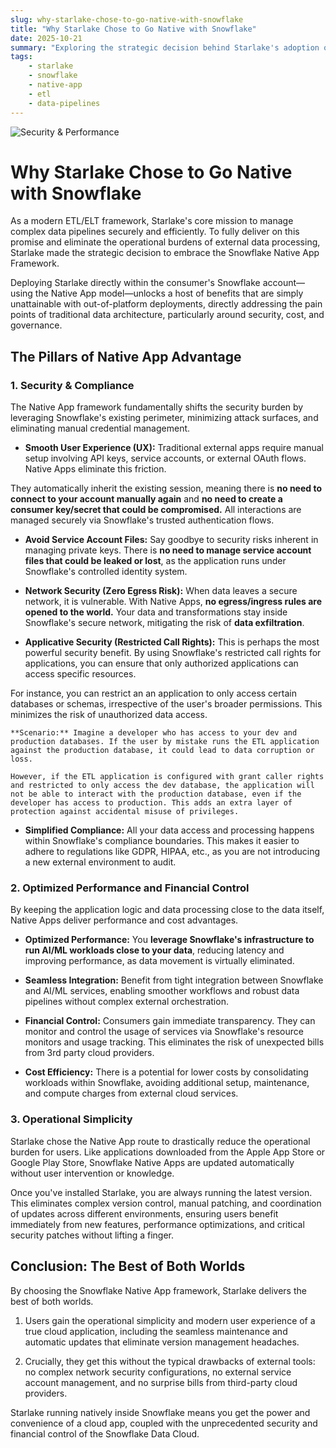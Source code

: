 ```yaml
---
slug: why-starlake-chose-to-go-native-with-snowflake
title: "Why Starlake Chose to Go Native with Snowflake"
date: 2025-10-21
summary: "Exploring the strategic decision behind Starlake's adoption of the Snowflake Native App Framework to enhance security, performance, and operational simplicity."
tags:
    - starlake
    - snowflake
    - native-app
    - etl
    - data-pipelines
---
```



![Security & Performance](/img/blog/snowflake-native-app/snowflake-native-app.png "Snowflake Native App Framework")

# Why Starlake Chose to Go Native with Snowflake

As a modern ETL/ELT framework, Starlake's core mission to manage complex data pipelines securely and efficiently. To fully deliver on this promise and eliminate the operational burdens of external data processing, Starlake made the strategic decision to embrace the Snowflake Native App Framework.

Deploying Starlake directly within the consumer's Snowflake account—using the Native App model—unlocks a host of benefits that are simply unattainable with out-of-platform deployments, directly addressing the pain points of traditional data architecture, particularly around security, cost, and governance.


## The Pillars of Native App Advantage


### 1. Security & Compliance

The Native App framework fundamentally shifts the security burden by leveraging Snowflake's existing perimeter, minimizing attack surfaces, and eliminating manual credential management.



* **Smooth User Experience (UX):** Traditional external apps require manual setup involving API keys, service accounts, or external OAuth flows. Native Apps eliminate this friction. 

They automatically inherit the existing session, meaning there is **no need to connect to your account manually again** and **no need to create a consumer key/secret that could be compromised.** All interactions are managed securely via Snowflake's trusted authentication flows.

* **Avoid Service Account Files:** Say goodbye to security risks inherent in managing private keys. There is **no need to manage service account files that could be leaked or lost**, as the application runs under Snowflake's controlled identity system.

* **Network Security (Zero Egress Risk):** When data leaves a secure network, it is vulnerable. With Native Apps, **no egress/ingress rules are opened to the world.** Your data and transformations stay inside Snowflake's secure network, mitigating the risk of **data exfiltration**.

* **Applicative Security (Restricted Call Rights):** This is perhaps the most powerful security benefit. By using Snowflake's restricted call rights for applications, you can ensure that only authorized applications can access specific resources. 

For instance, you can restrict an an application to only access certain databases or schemas, irrespective of the user's broader permissions. This minimizes the risk of unauthorized data access.

    **Scenario:** Imagine a developer who has access to your dev and production databases. If the user by mistake runs the ETL application against the production database, it could lead to data corruption or loss.

    However, if the ETL application is configured with grant caller rights and restricted to only access the dev database, the application will not be able to interact with the production database, even if the developer has access to production. This adds an extra layer of protection against accidental misuse of privileges.


* **Simplified Compliance:** All your data access and processing happens within Snowflake's compliance boundaries. This makes it easier to adhere to regulations like GDPR, HIPAA, etc., as you are not introducing a new external environment to audit.


### 2. Optimized Performance and Financial Control

By keeping the application logic and data processing close to the data itself, Native Apps deliver performance and cost advantages.



* **Optimized Performance:** You **leverage Snowflake's infrastructure to run AI/ML workloads close to your data**, reducing latency and improving performance, as data movement is virtually eliminated.
 
* **Seamless Integration:** Benefit from tight integration between Snowflake and AI/ML services, enabling smoother workflows and robust data pipelines without complex external orchestration.

* **Financial Control:** Consumers gain immediate transparency. They can monitor and control the usage of services via Snowflake's resource monitors and usage tracking. This eliminates the risk of unexpected bills from 3rd party cloud providers.

* **Cost Efficiency:** There is a potential for lower costs by consolidating workloads within Snowflake, avoiding additional setup, maintenance, and compute charges from external cloud services.


### 3. Operational Simplicity

Starlake chose the Native App route to drastically reduce the operational burden for users. 
Like applications downloaded from the Apple App Store or Google Play Store, Snowflake Native Apps are updated automatically without user intervention or knowledge. 

Once you've installed Starlake, you are always running the latest version. This eliminates complex version control, manual patching, and coordination of updates across different environments, ensuring users benefit immediately from new features, performance optimizations, and critical security patches without lifting a finger.


## Conclusion: The Best of Both Worlds

By choosing the Snowflake Native App framework, Starlake delivers the best of both worlds. 

1. Users gain the operational simplicity and modern user experience of a true cloud application, including the seamless maintenance and automatic updates that eliminate version management headaches. 

2. Crucially, they get this without the typical drawbacks of external tools: no complex network security configurations, no external service account management, and no surprise bills from third-party cloud providers. 
 
Starlake running natively inside Snowflake means you get the power and convenience of a cloud app, coupled with the unprecedented security and financial control of the Snowflake Data Cloud.
